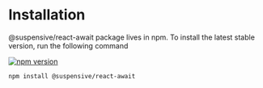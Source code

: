 # Installation

@suspensive/react-await package lives in npm. To install the latest stable version, run the following command

[![npm version](https://img.shields.io/npm/v/@suspensive/react-await?color=000&labelColor=000&logo=npm&label=)](https://www.npmjs.com/package/@suspensive/react-await)

```shell npm2yarn
npm install @suspensive/react-await
```
